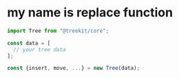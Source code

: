 # my name is replace function


```ts
import Tree from "@treekit/core";

const data = [
  // your tree data
];

const {insert, move, ...} = new Tree(data);
```